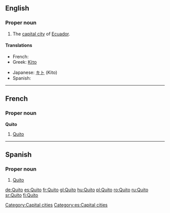 {{also|quito}}
==English==
{{wikipedia}}

===Proper noun===
{{en-proper noun}}

# The [[capital city]] of [[Ecuador]].

====Translations====
{{trans-top|capital of Ecuador}}
* French: {{t+|fr|Quito}}
* Greek: [[Κίτο]] {{n}}
{{trans-mid}}
* Japanese: [[キト]] (Kito)
* Spanish: {{t+|es|Quito}}
{{trans-bottom}}

[[Category:Capital cities]]

----

==French==

===Proper noun===
'''Quito'''

# [[#English|Quito]]

----
==Spanish==

===Proper noun===
{{es-proper noun}}

# [[#English|Quito]]

[[Category:es:Capital cities]]

[[de:Quito]]
[[es:Quito]]
[[fr:Quito]]
[[gl:Quito]]
[[hu:Quito]]
[[pl:Quito]]
[[ro:Quito]]
[[ru:Quito]]
[[sr:Quito]]
[[fi:Quito]]